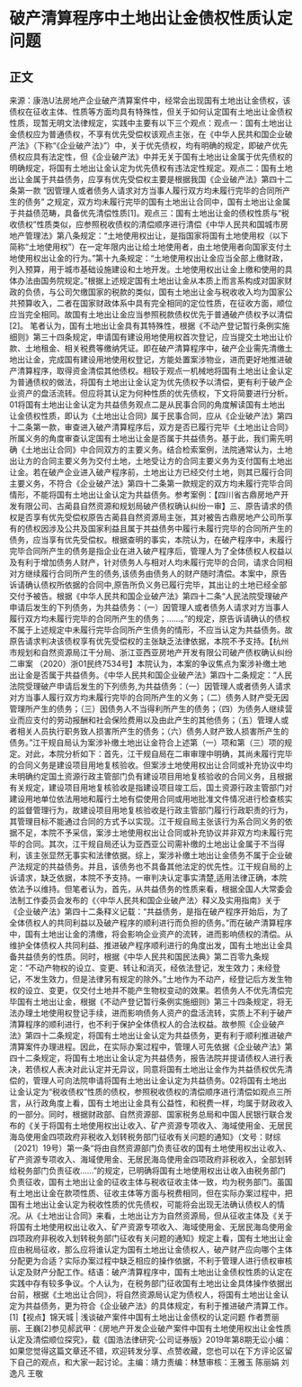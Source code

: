 # 破产清算程序中土地出让金债权性质认定问题
## 正文
来源：康浩U法房地产企业破产清算案件中，经常会出现国有土地出让金债权，该债权在征收主体、性质等方面均具有特殊性，但关于如何认定国有土地出让金债权性质，现暂无明文法律规定，实践中主要有以下三个观点：观点一：国有土地出让金债权应为普通债权，不享有优先受偿权该观点主张，在《中华人民共和国企业破产法》（下称“《企业破产法》”）中，关于优先债权，均有明确的规定，即破产优先债权应具有法定性，但《企业破产法》中并无关于国有土地出让金属于优先债权的明确规定，将国有土地出让金认定为优先债权有违法定性规定。观点二：国有土地出让金属于共益债务，应享有优先受偿权主要是根据我国《企业破产法》第四十二条第一款 “因管理人或者债务人请求对方当事人履行双方均未履行完毕的合同所产生的债务” 之规定，双方均未履行完毕的国有土地出让合同中，国有土地出让金属于共益债范畴，具备优先清偿性质[1]。观点三：国有土地出让金的债权性质与“税收债权”性质类似，应参照税收债权的清偿顺序进行清偿《中华人民共和国城市房地产管理法》第八条规定：“土地使用权出让，是指国家将国有土地使用权（以下简称“土地使用权”）在一定年限内出让给土地使用者，由土地使用者向国家支付土地使用权出让金的行为。”第十九条规定：“土地使用权出让金应当全部上缴财政，列入预算，用于城市基础设施建设和土地开发。土地使用权出让金上缴和使用的具体办法由国务院规定。”根据上述规定国有土地出让金从本质上而言系构成对国家财政的负债，与公司欠缴国家的税款的类似，国有土地出让金与税收收入均为国家公共预算收入，二者在国家财政体系中具有完全相同的定位性质，在征收方面，顺位应当完全相同。故国有土地出让金应当参照税款债权优先于普通破产债权予以清偿[2]。  笔者认为，国有土地出让金具有其特殊性，根据《不动产登记暂行条例实施细则》第三十四条规定，申请国有建设用地使用权首次登记，应当提交土地出让价款、土地租金、相关税费等缴纳凭证。即在破产清算程序中，破产企业需先清缴土地出让金，完成国有建设用地使用权登记，方能处置案涉物业，进而更好地推进破产清算程序，取得资金清偿其他债权。相较于观点一机械地将国有土地出让金认定为普通债权的做法，将国有土地出让金认定为优先债权予以清偿，更有利于破产企业资产的盘活流转。但应将其认定为何种性质的优先债权，下文将简要进行分析。01将国有土地出让金认定为共益债务观点二是从民事合同的角度解读国有土地出让金债权性质，即认为《土地出让合同》属于民事合同，应从《企业破产法》第四十二条第一款，审查进入破产清算程序后，双方是否已履行完毕《土地出让合同》所属义务的角度审查认定国有土地出让金是否属于共益债务。基于此，我们需先明确《土地出让合同》中合同双方的主要义务。结合检索案例，法院通常认为，土地出让方的合同主要义务为交付土地，土地受让方的合同主要义务为支付国有土地出让金。若在破产企业进入破产程序前，土地出让方已经交付土地，则其已履行合同主要义务，不符合《企业破产法》第四十二条第一款规定的双方均未履行完毕合同情形，不能将国有土地出让金认定为共益债务。参考案例：【四川省古鼎房地产开发有限公司、古蔺县自然资源和规划局破产债权确认纠纷一审】三、原告请求的债权是否享有优先受偿权原告古蔺县自然资源局主张，其对被告古鼎房地产公司所享有的债权因涉及公共及国家利益且属于共益债务中履行未履行完毕的合同所产生的债务，应当享有优先受偿权。根据查明的事实，本院认为，在破产程序中，未履行完毕合同所产生的债务是指企业在进入破产程序后，管理人为了全体债权人权益以及有利于增加债务人财产，针对债务人与相对人均未履行完毕的合同，请求合同相对方继续履行合同所产生的债务,该债务由债务人的财产随时清偿。本案中，原告诉请确认债权所依据的合同中,原告所负义务已履行完毕，其出让的土地已经全部交付予被告。根据《中华人民共和国企业破产法》第四十二条“人民法院受理破产申请后发生的下列债务，为共益债务：（一）因管理人或者债务人请求对方当事人履行双方均未履行完毕的合同所产生的债务；……。”的规定，原告诉请确认的债权不属于上述规定中未履行完毕合同所产生债务的情形，不应当认定为共益债务。故原告请求判决该债权享有优先受偿权的主张缺乏法律依据，本院不予支持。【杭州市规划和自然资源局江干分局、浙江亚西亚房地产开发有限公司破产债权确认纠纷二审案 （2020）浙01民终7534号】本院认为，本案的争议焦点为案涉补缴土地出让金是否属于共益债务。《中华人民共和国企业破产法》第四十二条规定：“人民法院受理破产申请后发生的下列债务,为共益债务：（一）因管理人或者债务人请求对方当事人履行双方均未履行完毕的合同所产生的义务；（二）债务人财产受无因管理所产生的债务；（三）因债务人不当得利所产生的债务；（四）为债务人继续营业而应支付的劳动报酬和社会保险费用以及由此产生的其他债务；（五）管理人或者相关人员执行职务致人损害所产生的债务；（六）债务人财产致人损害所产生的债务。”江干规自局认为案涉补缴土地出让金符合上述第（一）项和第（三）项的规定。对此，本院分析如下：首先，江干规自局在二审审理中明确，其尚未履行完毕的合同义务是建设项目用地复核验收。但案涉土地使用权出让合同或补充协议中均未明确约定国土资源行政主管部门负有建设项目用地复核验收的合同义务，且根据有关规定，建设项目用地复核验收是指建设项目竣工后，国土资源行政主管部门对建设用地单位依法用地和履行土地有偿使用合同或用地批准文件情况进行检查核实的监督管理行为，故建设项目用地复核验收是行政主管部门履行行政职责的行为，其管理目标不能通过合同的方式予以实现。江干规自局主张该行为系合同义务的依据不足，本院不予采信，案涉土地使用权出让合同或补充协议并非双方均未履行完毕的合同。其次，江干规自局还认为亚西亚公司需补缴的土地出让金属于不当得利，该主张显然无事实和法律依据。综上，案涉补缴土地出让金债务不属于企业破产法规定的共益债务。并且，该债务也不具备其他法定的优先性。江干规自局的上诉请求，缺乏依据，本院不予支持。一审判决认定事实清楚,适用法律正确，本院依法予以维持。但笔者认为，首先，从共益债务的性质来看，根据全国人大常委会法制工作委员会发布的《〈中华人民共和国企业破产法〉释义及实用指南》关于《企业破产法》第四十二条释义记载：“共益债务，是指在破产程序开始后，为了全体债权人的共同利益以及破产程序的顺利进行而负担的债务。”而在破产清算程序中，国有土地出让金的清缴，将会影响企业资产的流转，进而影响债权的清偿。从维护全体债权人共同利益、推进破产程序顺利进行的角度出发，国有土地出让金具备共益债务的性质。同时，根据《中华人民共和国民法典》第二百零九条规定：“不动产物权的设立、变更、转让和消灭，经依法登记，发生效力；未经登记，不发生效力，但是法律另有规定的除外。”土地作为不动产，经登记后方发生物权的设立、变更，仅交付土地并不能产生物权变动的效果。若债务人不优先清偿完毕国有土地出让金，根据《不动产登记暂行条例实施细则》第三十四条规定，将无法办理土地使用权登记手续，进而影响债务人资产的盘活流转，实质上不利于破产清算程序的顺利进行，也不利于保护全体债权人的合法权益。故参照《企业破产法》第四十二条规定，将国有土地出让金认定为共益债务，更有利于顺利推进破产清算案件办理进程。因此，在实际办案过程中，管理人可先依据《企业破产法》第四十二条规定，将国有土地出让金认定为共益债务，报告法院并提请债权人进行表决，若债权人表决对此认定并无异议，同意将国有土地出让金作为共益债权优先清偿的，管理人可向法院申请将国有土地出让金认定为共益债务。02将国有土地出让金认定为“税收债权”性质的债权，参照税收债权的清偿顺序进行清偿如观点三所言，从行政角度上看，国有土地出让金具有公益性，和税费一样，均属于财政收入的一部分。同时，根据财政部、自然资源部、国家税务总局和中国人民银行联合发布的《关于将国有土地使用权出让收入、矿产资源专项收入、海域使用金、无居民海岛使用金四项政府非税收入划转税务部门征收有关问题的通知》（文号：财综〔2021〕19号）第一条“将由自然资源部门负责征收的国有土地使用权出让收入、矿产资源专项收入、海域使用金、无居民海岛使用金四项政府非税收入，全部划转给税务部门负责征收……”的规定，已明确将国有土地使用权出让收入由税务部门负责征收，国有土地出让金的征收主体与税收征收主体一致，均为税务部门。虽国有土地出让金在款项性质、征收主体等方面与税费相同，但在实际办案过程中，把国有土地出让金认定为税收性质的优先债权，可能将会出现无法确认债权人的情况。从《土地出让合同》来看，土地出让方为自然资源局，但从征收主体及《关于将国有土地使用权出让收入、矿产资源专项收入、海域使用金、无居民海岛使用金四项政府非税收入划转税务部门征收有关问题的通知》规定上看，国有土地出让金应由税局征收，那么应将谁认定为国有土地出让金债权人，破产财产应向哪个主体分配更为合适？实际办案过程中缺乏相应的操作依据，不利于管理人进行债权审核认定及财产分配工作。结语：破产清算程序中，国有土地出让金债权性质的认定在实践中存有较多争议。个人认为，在税务部门征收国有土地出让金具体操作依据出台前，根据《土地出让合同》，将自然资源局认定为债权人，将国有土地出让金认定为共益债务，更为符合《企业破产法》的具体规定，有利于推进破产清算工作。[1]【视点】锦天城 | 浅谈破产案件中国有土地出让金债权的认定问题 作者贾丽丽、王巍[2]参见郝武甲：《房地产开发企业破产案件中国有土地使用权出让金性质认定及清偿顺位探究》，载《国浩法律研究-公司证券版》2019年第8期无讼小编：如果您觉得这篇文章还不错，欢迎转发分享、点赞收藏，您也可以在下方评论区留下自己的观点，和大家一起讨论。主编：靖力责编：林慧审核：王雅玉 陈丽娟 刘逸凡 王敬